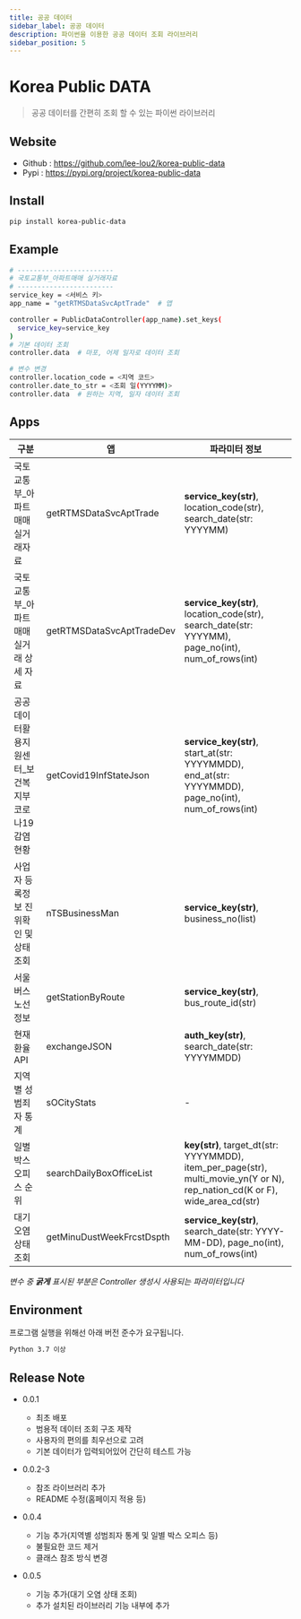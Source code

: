 ```yaml
---
title: 공공 데이터
sidebar_label: 공공 데이터
description: 파이썬을 이용한 공공 데이터 조회 라이브러리
sidebar_position: 5
---
```


# Korea Public DATA

> 공공 데이터를 간편히 조회 할 수 있는 파이썬 라이브러리

## Website

- Github : https://github.com/lee-lou2/korea-public-data
- Pypi : https://pypi.org/project/korea-public-data

## Install

```sh
pip install korea-public-data
```

## Example

```sh
# ------------------------
# 국토교통부_아파트매매 실거래자료
# ------------------------
service_key = <서비스 키>
app_name = "getRTMSDataSvcAptTrade"  # 앱

controller = PublicDataController(app_name).set_keys(
  service_key=service_key
)
# 기본 데이터 조회
controller.data  # 마포, 어제 일자로 데이터 조회

# 변수 변경
controller.location_code = <지역 코드>
controller.date_to_str = <조회 일(YYYYMM)>
controller.data  # 원하는 지역, 일자 데이터 조회
```

## Apps

| 구분                            | 앱                         | 파라미터 정보                                                                                                                      |
|-------------------------------|---------------------------|------------------------------------------------------------------------------------------------------------------------------|
| 국토교통부_아파트매매 실거래자료             | getRTMSDataSvcAptTrade    | **service_key(str)**, location_code(str), search_date(str: YYYYMM)                                                           |
| 국토교통부_아파트매매 실거래 상세 자료         | getRTMSDataSvcAptTradeDev | **service_key(str)**, location_code(str), search_date(str: YYYYMM), page_no(int), num_of_rows(int)                           |
| 공공데이터활용지원센터_보건복지부 코로나19 감염 현황 | getCovid19InfStateJson    | **service_key(str)**, start_at(str: YYYYMMDD), end_at(str: YYYYMMDD), page_no(int), num_of_rows(int)                         |
| 사업자 등록정보 진위확인 및 상태조회          | nTSBusinessMan            | **service_key(str)**, business_no(list)                                                                                      |
| 서울 버스 노선 정보                   | getStationByRoute         | **service_key(str)**, bus_route_id(str)                                                                                      |
| 현재 환율 API                     | exchangeJSON              | **auth_key(str)**, search_date(str: YYYYMMDD)                                                                                |                                                     |
| 지역별 성범죄자 통계                   | sOCityStats               | -                                                                                                                            |                                                     |
| 일별 박스 오피스 순위                  | searchDailyBoxOfficeList  | **key(str)**, target_dt(str: YYYYMMDD), item_per_page(str), multi_movie_yn(Y or N), rep_nation_cd(K or F), wide_area_cd(str) |
| 대기 오염 상태 조회                   | getMinuDustWeekFrcstDspth | **service_key(str)**, search_date(str: YYYY-MM-DD), page_no(int), num_of_rows(int)                                           |

*변수 중 **굵게** 표시된 부분은 Controller 생성시 사용되는 파라미터입니다*

## Environment

프로그램 실행을 위해선 아래 버전 준수가 요구됩니다.

```sh
Python 3.7 이상
```

## Release Note

* 0.0.1
    * 최초 배포
    * 범용적 데이터 조회 구조 제작
    * 사용자의 편의를 최우선으로 고려
    * 기본 데이터가 입력되어있어 간단히 테스트 가능

* 0.0.2-3
    * 참조 라이브러리 추가
    * README 수정(홈페이지 적용 등)

* 0.0.4
    * 기능 추가(지역별 성범죄자 통계 및 일별 박스 오피스 등)
    * 불필요한 코드 제거
    * 클래스 참조 방식 변경

* 0.0.5
    * 기능 추가(대기 오염 상태 조회)
    * 추가 설치된 라이브러리 기능 내부에 추가
